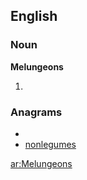 ==English==

===Noun===
'''Melungeons'''

# {{plural of|[[Melungeon]]}}

===Anagrams===
* {{alphagram|eeglmnnosu}}
* [[nonlegumes#English|nonlegumes]]

[[ar:Melungeons]]